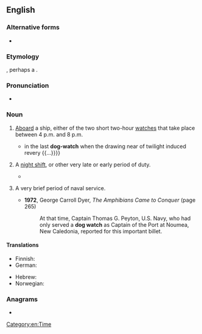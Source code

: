 {{also|dog watch}}
==English==
{{wikipedia|dog watch}}

===Alternative forms===
* {{alter|en|dog watch|dog-watch}}

===Etymology===
{{compound|en|dog|watch}}, perhaps a {{cal|en|de|Hundewache|nocap=1}}.

===Pronunciation===
* {{IPA|en|/ˈdɒɡwɒt͡ʃ/}}

===Noun===
{{en-noun}}

# {{lb|en|nautical}} [[aboard|Aboard]] a ship, either of the two short two-hour [[watches]] that take place between 4 p.m. and 8 p.m.
#* {{RQ:Melville Billy Budd|chapter=12|passage={{...}} in the last '''dog-watch''' when the drawing near of twilight induced revery {{...}}}}
# {{lb|en|by extension}} A [[night shift]], or other very late or early period of duty.
#* {{RQ:Mezzrow Blues|page=22|passage=The girls we knew were all on the '''dogwatch''', from four to twelve in the morning.}}
# {{lb|en|nautical}} A very brief period of naval service.
#* '''1972''', George Carroll Dyer, ''The Amphibians Came to Conquer'' (page 265)
#*: At that time, Captain Thomas G. Peyton, U.S. Navy, who had only served a '''dog watch''' as Captain of the Port at Noumea, New Caledonia, reported for this important billet.

====Translations====
{{trans-top|nautical: short watch}}
* Finnish: {{t|fi|iltapäivävahti}}
* German: {{t|de|Hundewache|f}}
{{trans-mid}}
* Hebrew: {{t+|he|מִשְׁמֶרֶת כֶּלֶב|f|tr=mishmerte kelev}}
* Norwegian: {{t|no|hundevakt|m}}
{{trans-bottom}}

===Anagrams===
* {{anagrams|en|a=acdghotw|watchdog}}

[[Category:en:Time]]